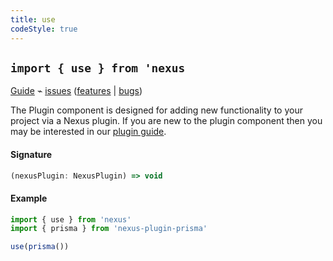 ```yaml
---
title: use
codeStyle: true
---
```


## `import { use } from 'nexus`

[Guide](/guides/plugins) ⌁ [issues](https://nxs.li/issues/components/plugins) ([features](https://nxs.li/issues/components/plugins/features) | [bugs](https://nxs.li/issues/components/plugin/bugs))

The Plugin component is designed for adding new functionality to your project via a Nexus plugin. If you are new to the plugin component then you may be interested in our [plugin guide](/guides/plugins).

#### Signature

```ts
(nexusPlugin: NexusPlugin) => void
```

#### Example

```ts
import { use } from 'nexus'
import { prisma } from 'nexus-plugin-prisma'

use(prisma())
```
